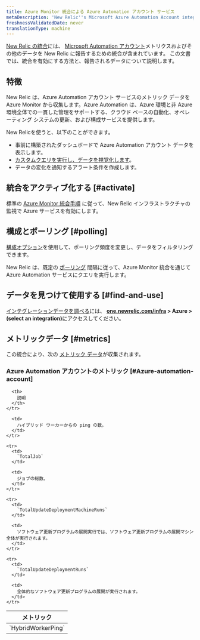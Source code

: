 ```yaml
---
title: Azure Monitor 統合による Azure Automation アカウント サービス
metaDescription: 'New Relic''s Microsoft Azure Automation Account integration: what data it reports and how to enable it.'
freshnessValidatedDate: never
translationType: machine
---
```


[New Relic の統合](/docs/infrastructure/introduction-infra-monitoring)には、 [Microsoft Automation アカウント](https://learn.microsoft.com/en-us/azure/automation/)メトリクスおよびその他のデータを New Relic に報告するための統合が含まれています。 この文書では、統合を有効にする方法と、報告されるデータについて説明します。

## 特徴

New Relic は、Azure Automation アカウント サービスのメトリック データを Azure Monitor から収集します。Azure Automation は、Azure 環境と非 Azure 環境全体での一貫した管理をサポートする、クラウド ベースの自動化、オペレーティング システムの更新、および構成サービスを提供します。

New Relicを使うと、以下のことができます。

* 事前に構築されたダッシュボードで Azure Automation アカウント データを表示します。
* [カスタムクエリを実行し、データを視覚化します](/docs/infrastructure/integrations-getting-started/getting-started/use-integration-data-new-relic-insights)。
* データの変化を通知するアラート条件を作成します。

## 統合をアクティブ化する [#activate]

標準の [Azure Monitor 統合手順](/docs/infrastructure/microsoft-azure-integrations/azure-integrations-list/azure-monitor) に従って、New Relic インフラストラクチャの監視で Azure サービスを有効にします。

## 構成とポーリング [#polling]

[構成オプション](/docs/infrastructure/microsoft-azure-integrations/azure-integrations-list/azure-monitor/#settings)を使用して、ポーリング頻度を変更し、データをフィルタリングできます。

New Relic は、既定の [ポーリング](/docs/infrastructure/microsoft-azure-integrations/azure-integrations-list/azure-monitor/#settings) 間隔に従って、Azure Monitor 統合を通じて Azure Automation サービスにクエリを実行します。

## データを見つけて使用する [#find-and-use]

[インテグレーションデータを調べる](/docs/infrastructure/integrations/find-use-infrastructure-integration-data)には、 <DNT>**[one.newrelic.com/infra](https://one.newrelic.com/infra) &gt; Azure &gt; (select an integration)**</DNT>にアクセスしてください。

## メトリックデータ [#metrics]

この統合により、次の [メトリック データ](/docs/infrastructure/integrations-getting-started/getting-started/understand-integration-data-data-types#metric)が収集されます。

### Azure Automation アカウントのメトリック [#Azure-automation-account]

<table>
  <thead>
    <tr>
      <th style={{ width: "300px" }}>
        メトリック
      </th>

      <th>
        説明
      </th>
    </tr>
  </thead>

  <tbody>
    <tr>
      <td>
        `HybridWorkerPing`
      </td>

      <td>
        ハイブリッド ワーカーからの ping の数。
      </td>
    </tr>

    <tr>
      <td>
        `TotalJob`
      </td>

      <td>
        ジョブの総数。
      </td>
    </tr>

    <tr>
      <td>
        `TotalUpdateDeploymentMachineRuns`
      </td>

      <td>
        ソフトウェア更新プログラムの展開実行では、ソフトウェア更新プログラムの展開マシン全体が実行されます。
      </td>
    </tr>

    <tr>
      <td>
        `TotalUpdateDeploymentRuns`
      </td>

      <td>
        全体的なソフトウェア更新プログラムの展開が実行されます。
      </td>
    </tr>
  </tbody>
</table>